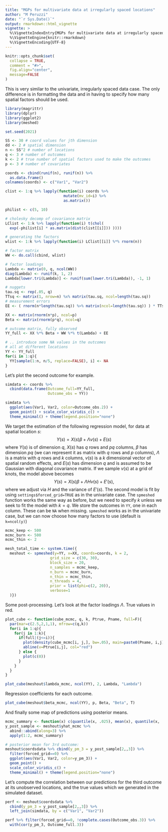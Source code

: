 ```yaml
---
title: "MGPs for multivariate data at irregularly spaced locations"
author: "M Peruzzi"
date: "`r Sys.Date()`"
output: rmarkdown::html_vignette
vignette: >
  %\VignetteIndexEntry{MGPs for multivariate data at irregularly spaced locations}
  %\VignetteEngine{knitr::rmarkdown}
  %\VignetteEncoding{UTF-8}
---
```


```r
knitr::opts_chunk$set(
  collapse = TRUE,
  comment = "#>",
  fig.align="center",
  message=FALSE
)
```

This is very similar to the univariate, irregularly spaced data case. The only difference is in formatting the data and in having to specify how many spatial factors should be used.

```r
library(magrittr)
library(dplyr)
library(ggplot2)
library(meshed)

set.seed(2021)

SS <- 30 # coord values for jth dimension 
dd <- 2 # spatial dimension
n <- SS^2 # number of locations
q <- 3 # number of outcomes
k <- 2 # true number of spatial factors used to make the outcomes
p <- 3 # number of covariates

coords <- cbind(runif(n), runif(n)) %>% 
  as.data.frame() 
colnames(coords) <- c("Var1", "Var2")

clist <- 1:q %>% lapply(function(i) coords %>% 
                          mutate(mv_id=i) %>% 
                          as.matrix()) 

philist <- c(5, 10)

# cholesky decomp of covariance matrix
LClist <- 1:k %>% lapply(function(i) t(chol(
  exp(-philist[i] * as.matrix(dist(clist[[i]])) ))))

# generating the factors
wlist <- 1:k %>% lapply(function(i) LClist[[i]] %*% rnorm(n))

# factor matrix
WW <- do.call(cbind, wlist)

# factor loadings
Lambda <- matrix(0, q, ncol(WW))
diag(Lambda) <- runif(k, 1, 2)
Lambda[lower.tri(Lambda)] <- runif(sum(lower.tri(Lambda)), -1, 1)

# nuggets
tau.sq <- rep(.05, q)
TTsq <- matrix(1, nrow=n) %x% matrix(tau.sq, ncol=length(tau.sq))
# measurement errors
EE <- ( rnorm(n*length(tau.sq)) %>% matrix(ncol=length(tau.sq)) ) * TTsq^.5

XX <- matrix(rnorm(n*p), ncol=p)
Beta <- matrix(rnorm(p*q), ncol=q)

# outcome matrix, fully observed
YY_full <- XX %*% Beta + WW %*% t(Lambda) + EE

# .. introduce some NA values in the outcomes
# all at different locations
YY <- YY_full
for(i in 1:q){
  YY[sample(1:n, n/5, replace=FALSE), i] <- NA
}
```
Let's plot the second outcome for example.
```r
simdata <- coords %>%
  cbind(data.frame(Outcome_full=YY_full, 
                   Outcome_obs = YY)) 

simdata %>%
  ggplot(aes(Var1, Var2, color=Outcome_obs.2)) + 
  geom_point() + scale_color_viridis_c() +
  theme_minimal() + theme(legend.position="none")
```
We target the estimation of the following regression model, for data at spatial location $s$:
$$ Y(s) = X(s)\beta + \Lambda v(s) + E(s) $$
where $Y(s)$ is of dimension $q$, $X(s)$ has $q$ rows and $pq$ columns, $\beta$ has dimension $pq$ (we can represent it as matrix with $q$ rows and $p$ columns), $\Lambda$ is a matrix with $q$ rows and $k$ columns, $v(s)$ is a $k$ dimensional vector of spatial random effects, and $E(s)$ has dimension $q$ and is assumed to be Gaussian with diagonal covariance matrix. If we sample $v(s)$ at a grid of knots, the model above becomes 
$$ Y(s) = X(s)\beta + \Lambda H v(s) + E'(s), $$
where we adjust via $H$ and the variance of $E'(s)$. The second model is fit by using `settings$forced_grid=TRUE` as in the univariate case. 
The `spmeshed` function works the same way as before, but we need to specify $k$ unless we seek to fit the model with $k=q$.
We store the outcomes in `YY`, one in each column. These can be `NA` when missing. `spmeshed` works as in the univariate case, but we can now choose how many factors to use (default is `k=ncol(y)`)

```r
mcmc_keep <- 500
mcmc_burn <- 500
mcmc_thin <- 2

mesh_total_time <- system.time({
  meshout <- spmeshed(y=YY, x=XX, coords=coords, k = 2,
                    grid_size = c(30, 30),
                    block_size = 20,
                    n_samples = mcmc_keep, 
                    n_burn = mcmc_burn, 
                    n_thin = mcmc_thin, 
                    n_threads = 4,
                    prior = list(phi=c(2, 20)),
                    verbose=1
  )})
```
Some post-processing. Let's look at the factor loadings $\Lambda$. True values in red.

```r
plot_cube <- function(cube_mcmc, q, k, Ptrue, Pname, full=F){
  par(mar=c(2.5,2,1,1), mfrow=c(q,k))
  for(i in 1:q){
    for(j in 1:k){
      if(full|(j<=i)){
        plot(density(cube_mcmc[i, j,], bw=.05), main=paste0(Pname, i,j))
        abline(v=Ptrue[i,j], col="red")
      } else {
        plot(c(0))
      }
    }
  }
}
```

```r
plot_cube(meshout$lambda_mcmc, ncol(YY), 2, Lambda, "Lambda")
```
Regression coefficients for each outcome. 
```r
plot_cube(meshout$beta_mcmc, ncol(YY), p, Beta, "Beta", T)
```

And finally some map of predictions using posterior means.
```r
mcmc_summary <- function(x) c(quantile(x, .025), mean(x), quantile(x, .975))
y_post_sample <- meshout$yhat_mcmc %>% 
  abind::abind(along=3) %>%
  apply(1:2, mcmc_summary)

# posterior mean for 3rd outcome:
meshout$coordsdata %>% cbind(y_pm_3 = y_post_sample[2,,3]) %>%
  filter(forced_grid==0) %>%
  ggplot(aes(Var1, Var2, color=y_pm_3)) +
  geom_point() +
  scale_color_viridis_c() +
  theme_minimal() + theme(legend.position="none")
```


Let's compute the correlation between our predictions for the third outcome at its unobserved locations, and the true values which we generated in the simulated dataset.

```r
perf <- meshout$coordsdata %>% 
  cbind(y_pm_3 = y_post_sample[2,,3]) %>%
  left_join(simdata, by = c("Var1", "Var2"))

perf %>% filter(forced_grid==0, !complete.cases(Outcome_obs.3)) %>% 
  with(cor(y_pm_3, Outcome_full.3))
```


